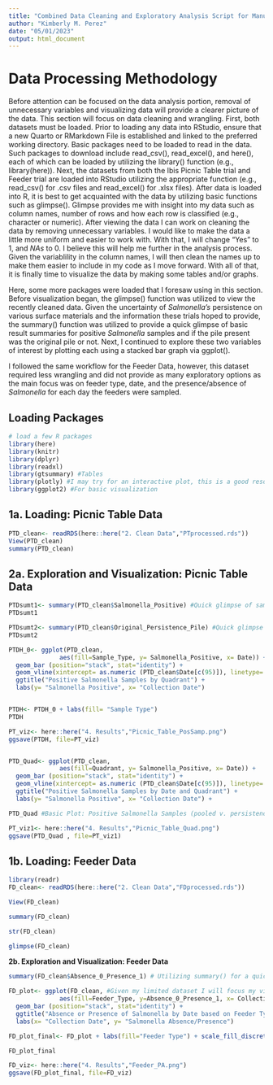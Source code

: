 ```yaml
---
title: "Combined Data Cleaning and Exploratory Analysis Script for Manuscript: Salmonella Environmental Persistence Informs Management Relevant to Avian and Public Health"
author: "Kimberly M. Perez"
date: "05/01/2023"
output: html_document
---
```


# **Data Processing Methodology**

Before attention can be focused on the data analysis portion, removal of unnecessary variables and visualizing data will provide a clearer picture of the data. This section will focus on data cleaning and wrangling. First, both datasets must be loaded. Prior to loading any data into RStudio, ensure that a new Quarto or RMarkdown File is established and linked to the preferred working directory. Basic packages need to be loaded to read in the data. Such packages to download include read_csv(), read_excel(), and here(), each of which can be loaded by utilizing the library() function (e.g., library(here)). Next, the datasets from both the Ibis Picnic Table trial and Feeder trial are loaded into RStudio utilizing the appropriate function (e.g., read_csv() for .csv files and read_excel() for .xlsx files). After data is loaded into R, it is best to get acquainted with the data by utilizing basic functions such as glimpse(). Glimpse provides me with insight into my data such as column names, number of rows and how each row is classified (e.g., character or numeric). After viewing the data I can work on cleaning the data by removing unnecessary variables. I would like to make the data a little more uniform and easier to work with. With that, I will change "Yes" to 1, and *NAs* to 0. I believe this will help me further in the analysis process. Given the variablility in the column names, I will then clean the names up to make them easier to include in my code as I move forward. With all of that, it is finally time to visualize the data by making some tables and/or graphs.

Here, some more packages were loaded that I foresaw using in this section. Before visualization began, the glimpse() function was utilized to view the recently cleaned data. Given the uncertainty of *Salmonella's* persistence on various surface materials and the information these trials hoped to provide, the summary() function was utilized to provide a quick glimpse of basic result summaries for positive *Salmonella* samples and if the pile present was the original pile or not. Next, I continued to explore these two variables of interest by plotting each using a stacked bar graph via ggplot().

I followed the same workflow for the Feeder Data, however, this dataset required less wrangling and did not provide as many exploratory options as the main focus was on feeder type, date, and the presence/absence of *Salmonella* for each day the feeders were sampled.

## **Loading Packages**

```r
# load a few R packages
library(here)
library(knitr)
library(dplyr)
library(readxl)
library(gtsummary) #Tables 
library(plotly) #I may try for an interactive plot, this is a good resource to use
library(ggplot2) #For basic visualization
```

## **1a. Loading: Picnic Table Data**

```r
PTD_clean<- readRDS(here::here("2. Clean Data","PTprocessed.rds"))
View(PTD_clean)
summary(PTD_clean)
```

## **2a. Exploration and Visualization: Picnic Table Data**

```r
PTDsumt1<- summary(PTD_clean$Salmonella_Positive) #Quick glimpse of samples, non-specific (e.g., persistence/pool) based on Salmonella positivity
PTDsumt1

PTDsumt2<- summary(PTD_clean$Original_Persistence_Pile) #Quick glimpse of samples, non-specific (e.g., persistence/pool) based on Persistence Piles (e.g., OG or not)
PTDsumt2

PTDH_0<- ggplot(PTD_clean, 
              aes(fill=Sample_Type, y= Salmonella_Positive, x= Date)) + 
  geom_bar (position="stack", stat="identity") +
  geom_vline(xintercept= as.numeric (PTD_clean$Date[c(95)]), linetype= "dotted", color="red", lwd=1) +
  ggtitle("Positive Salmonella Samples by Quadrant") +
  labs(y= "Salmonella Positive", x= "Collection Date")


PTDH<- PTDH_0 + labs(fill= "Sample Type")
PTDH 

PT_viz<- here::here("4. Results","Picnic_Table_PosSamp.png")
ggsave(PTDH, file=PT_viz)


PTD_Quad<- ggplot(PTD_clean, 
              aes(fill=Quadrant, y= Salmonella_Positive, x= Date)) + 
  geom_bar (position="stack", stat="identity") +
  geom_vline(xintercept= as.numeric (PTD_clean$Date[c(95)]), linetype= "dotted", color="green", lwd=1) +
  ggtitle("Positive Salmonella Samples by Date and Quadrant") +
  labs(y= "Salmonella Positive", x= "Collection Date") + 

PTD_Quad #Basic Plot: Positive Salmonella Samples (pooled v. persistence) by Quadrant via stacked plot green line denotes decrease, will tap Dr. Hernandez for more information on this decline (e.g., weather, shipping, etc.) 

PT_viz1<- here::here("4. Results","Picnic_Table_Quad.png")
ggsave(PTD_Quad , file=PT_viz1)
```

## **1b. Loading: Feeder Data**

```r
library(readr)
FD_clean<- readRDS(here::here("2. Clean Data","FDprocessed.rds"))

View(FD_clean)

summary(FD_clean)

str(FD_clean)

glimpse(FD_clean)
```

**2b. Exploration and Visualization: Feeder Data**

```r
summary(FD_clean$Absence_0_Presence_1) # Utilizing summary() for a quick look at result summaries- not much info here

FD_plot<- ggplot(FD_clean, #Given my limited dataset I will focus my visualization on feeder type and presence/absence of Salmonella 
              aes(fill=Feeder_Type, y=Absence_0_Presence_1, x= Collection_Date)) + 
  geom_bar (position="stack", stat="identity") + 
  ggtitle("Absence or Presence of Salmonella by Date based on Feeder Type")+ 
  labs(x= "Collection Date", y= "Salmonella Absence/Presence")

FD_plot_final<- FD_plot + labs(fill="Feeder Type") + scale_fill_discrete(labels=c('Plastic', 'Plastic Coated', 'Wood', 'Wood Coated'))

FD_plot_final

FD_viz<- here::here("4. Results","Feeder_PA.png")
ggsave(FD_plot_final, file=FD_viz)

```
